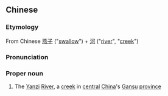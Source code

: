==Chinese==
{{zh-forms|type=21}}
{{wikipedia|Yanzi River}}

===Etymology===
From Chinese [[燕子]] ("[[swallow]]") + [[河]] ("[[river]]", "[[creek]]")

===Pronunciation===
{{zh-pron
|m=Yànzǐhé
|cat=pn
}}

===Proper noun===
{{zh-proper noun}}

# The [[Yanzi]] [[river|River]], a [[creek]] in [[central]] [[China]]'s [[Gansu]] [[province]]